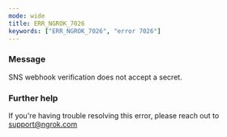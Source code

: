 ```yaml
---
mode: wide
title: ERR_NGROK_7026
keywords: ["ERR_NGROK_7026", "error 7026"]
---
```


### Message

SNS webhook verification does not accept a secret.

### Further help

If you're having trouble resolving this error, please reach out to [support@ngrok.com](mailto:support@ngrok.com?subject=Help%20with%20ERR_NGROK_7026)
